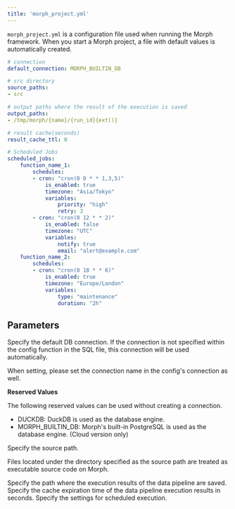 ```yaml
---
title: 'morph_project.yml'
---
```


`morph_project.yml` is a configuration file used when running the Morph framework. When you start a Morph project, a file with default values is automatically created.

```yaml
# connection
default_connection: MORPH_BUILTIN_DB

# src directory
source_paths:
- src

# output paths where the result of the execution is saved
output_paths:
- /tmp/morph/{name}/{run_id}{ext()}

# result cache(seconds)
result_cache_ttl: 0

# Scheduled Jobs
scheduled_jobs:
    function_name_1:
        schedules:
        - cron: "cron(0 0 * * 1,3,5)"
            is_enabled: true
            timezone: "Asia/Tokyo"
            variables:
                priority: "high"
                retry: 3
        - cron: "cron(0 12 * * 2)"
            is_enabled: false
            timezone: "UTC"
            variables:
                notify: true
                email: "alert@example.com"
    function_name_2:
        schedules:
        - cron: "cron(0 18 * * 6)"
            is_enabled: true
            timezone: "Europe/London"
            variables:
                type: "maintenance"
                duration: "2h"
```

## Parameters

<ParamField body="default_connection" type="string" default="MORPH_BUILTIN_DB">
Specify the default DB connection. If the connection is not specified within the config function in the SQL file, this connection will be used automatically.

When setting, please set the connection name in the config's connection as well.

**Reserved Values**

The following reserved values can be used without creating a connection.

- DUCKDB: DuckDB is used as the database engine.
- MORPH_BUILTIN_DB: Morph's built-in PostgreSQL is used as the database engine. (Cloud version only)

</ParamField>

<ParamField body="source_paths" type="string" default="src">
Specify the source path.

Files located under the directory specified as the source path are treated as executable source code on Morph.
</ParamField>

<ParamField body="output_paths" type="string">
Specify the path where the execution results of the data pipeline are saved.
</ParamField>

<ParamField body="result_cache_ttl" type="integer" default="60">
Specify the cache expiration time of the data pipeline execution results in seconds.
</ParamField>

<ParamField body="scheduled_jobs" type="object">
Specify the settings for scheduled execution.
</ParamField>

